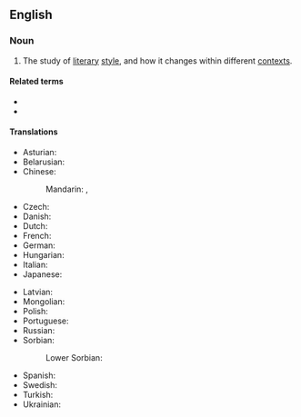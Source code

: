 ==English==

===Noun===
{{wikipedia|stylistics (linguistics)}}
{{en-noun|-}}

# {{lb|en|linguistics}} The study of [[literary]] [[style]], and how it changes within different [[context]]s.

====Related terms====
* {{l|en|stylistic}}
* {{l|en|stylistically}}

====Translations====
{{trans-top|study of literary style}}
* Asturian: {{t|ast|estilística|f}}
* Belarusian: {{t|be|стылі́стыка|f}}
* Chinese:
*: Mandarin: {{t|cmn|文體學|sc=Hani}}, {{t|cmn|文体学|tr=wéntǐxué|sc=Hani}}
* Czech: {{t|cs|stylistika|f}}
* Danish: {{t|da|stilistik|c}}
* Dutch: {{t+|nl|stilistiek|f}}
* French: {{t+|fr|stylistique|f}}
* German: {{t+|de|Stilistik|f}}
* Hungarian: {{t|hu|stilisztika}}
* Italian: {{t|it|stilistica|f}}
* Japanese: {{t|ja|文体論|tr=ぶんたいろん, buntairon|sc=Jpan}}
{{trans-mid}}
* Latvian: {{t|lv|stilistika|f}}
* Mongolian: {{t|mn|найруулгазүй}} {{t|mn|ᠨᠠᠢᠢᠷᠠᠭᠤᠯᠭ᠎ᠠ ᠵᠦᠢ}}
* Polish: {{t+|pl|stylistyka|f}}
* Portuguese: {{t+|pt|estilística|f}}
* Russian: {{t+|ru|стили́стика|f}}
* Sorbian:
*: Lower Sorbian: {{t|dsb|stilistika|f}}
* Spanish: {{t+|es|estilística|f}}
* Swedish: {{t+|sv|stilistik|c}}
* Turkish: {{t|tr|biçem bilimi}}
* Ukrainian: {{t|uk|стилі́стика|f}}
{{trans-bottom}}
